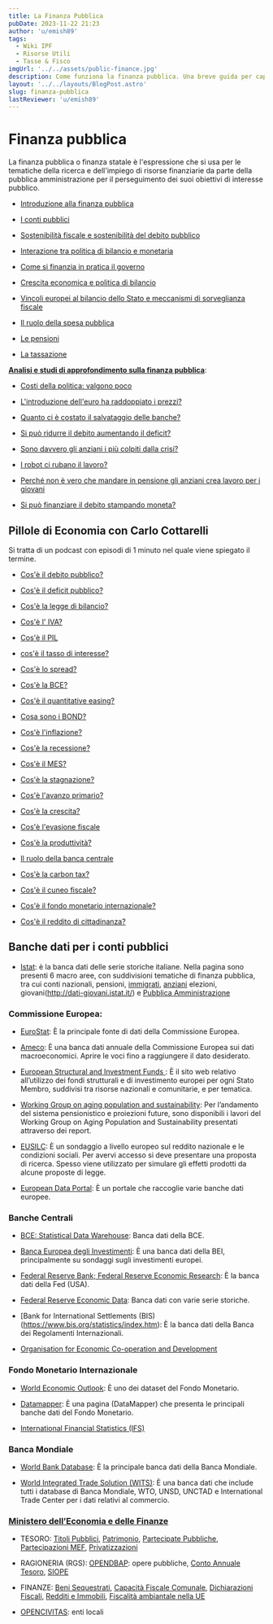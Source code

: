 ```yaml
---
title: La Finanza Pubblica
pubDate: 2023-11-22 21:23
author: 'u/emish89'
tags:
  - Wiki IPF
  - Risorse Utili
  - Tasse & Fisco
imgUrl: '../../assets/public-finance.jpg'
description: Come funziona la finanza pubblica. Una breve guida per capire come funziona il bilancio dello Stato e come si finanziano le spese pubbliche.
layout: '../../layouts/BlogPost.astro'
slug: finanza-pubblica
lastReviewer: 'u/emish89'
---
```


# **Finanza pubblica**

La finanza pubblica o finanza statale è l'espressione che si usa per le tematiche della ricerca e dell'impiego di risorse finanziarie da parte della pubblica amministrazione per il perseguimento dei suoi obiettivi di interesse pubblico.

- [Introduzione alla finanza pubblica](https://osservatoriocpi.unicatt.it/ocpi-lezioni-di-finanza-pubblica-1-introduzione-alla-finanza-pubblica)

- [I conti pubblici](https://osservatoriocpi.unicatt.it/ocpi-lezioni-di-finanza-pubblica-2-i-conti-pubblici)

- [Sostenibilità fiscale e sostenibilità del debito pubblico](https://osservatoriocpi.unicatt.it/ocpi-lezioni-di-finanza-pubblica-3-sostenibilita-fiscale-e-sostenibilita-del-debito-pubblico)

- [Interazione tra politica di bilancio e monetaria](https://osservatoriocpi.unicatt.it/ocpi-lezioni-di-finanza-pubblica-4-interazione-tra-politica-di-bilancio-e-monetaria)

- [Come si finanzia in pratica il governo](https://osservatoriocpi.unicatt.it/ocpi-lezioni-di-finanza-pubblica-5-come-si-finanzia-in-pratica-il-governo)

- [Crescita economica e politica di bilancio](https://osservatoriocpi.unicatt.it/ocpi-lezioni-di-finanza-pubblica-6-crescita-economica-e-politica-di-bilancio)

- [Vincoli europei al bilancio dello Stato e meccanismi di sorveglianza fiscale](https://osservatoriocpi.unicatt.it/ocpi-lezioni-di-finanza-pubblica-7-vincoli-europei-al-bilancio-dello-stato-e-meccanismi-di-sorveglianza)

- [Il ruolo della spesa pubblica](https://osservatoriocpi.unicatt.it/ocpi-lezioni-di-finanza-pubblica-8-il-ruolo-della-spesa-pubblica)

- [Le pensioni](https://osservatoriocpi.unicatt.it/ocpi-lezioni-di-finanza-pubblica-9-le-pensioni)

- [La tassazione](https://osservatoriocpi.unicatt.it/ocpi-lezioni-di-finanza-pubblica-10-la-tassazione)

[**Analisi e studi di approfondimento sulla finanza pubblica**](https://osservatoriocpi.unicatt.it/ocpi-informazione-pachidermi-e-pappagalli):

- [Costi della politica: valgono poco](https://osservatoriocpi.unicatt.it/ocpi-pachidermi-e-pappagalli-costi-della-politica-valgono-poco)

- [L'introduzione dell'euro ha raddoppiato i prezzi?](https://osservatoriocpi.unicatt.it/ocpi-pachidermi-e-pappagalli-l-introduzione-dell-euro-ha-raddoppiato-i-prezzi)

- [Quanto ci è costato il salvataggio delle banche?](https://osservatoriocpi.unicatt.it/ocpi-pachidermi-e-pappagalli-quanto-ci-e-costato-il-salvataggio-delle-banche)

- [Si può ridurre il debito aumentando il deficit?](https://osservatoriocpi.unicatt.it/ocpi-pachidermi-e-pappagalli-si-puo-ridurre-il-debito-aumentando-il-deficit)

- [Sono davvero gli anziani i più colpiti dalla crisi?](https://osservatoriocpi.unicatt.it/ocpi-pachidermi-e-pappagalli-sono-davvero-gli-anziani-i-piu-colpiti-dalla-crisi)

- [I robot ci rubano il lavoro?](https://osservatoriocpi.unicatt.it/ocpi-pachidermi-e-pappagalli-i-robot-ci-rubano-il-lavoro)

- [Perché non è vero che mandare in pensione gli anziani crea lavoro per i giovani](https://osservatoriocpi.unicatt.it/ocpi-pachidermi-e-pappagalli-perche-non-e-vero-che-mandare-in-pensione-gli-anziani-crea-lavoro)

- [Si può finanziare il debito stampando moneta?](https://osservatoriocpi.unicatt.it/ocpi-pachidermi-e-pappagalli-si-puo-finanziare-il-debito-stampando-moneta)

## **Pillole di Economia con Carlo Cottarelli**

Si tratta di un podcast con episodi di 1 minuto nel quale viene spiegato il termine.

- [Cos'è il debito pubblico?](https://soundcloud.com/user-839268637/pillole-di-economia-1-cose-il-debito-pubblico-carlo-cottarelli-a-radiomarconi)

- [Cos'è il deficit pubblico?](https://soundcloud.com/user-839268637/pillole-di-economia-2-cose-il-deficit-pubblico-carlo-cottarelli-a-radiomarconi)

- [Cos'è la legge di bilancio?](https://soundcloud.com/user-839268637/03-leggedibilanciomp3)

- [Cos'è l' IVA?](https://soundcloud.com/user-839268637/pillole-di-economia-4-cose-liva-carlo-cottarelli-a-radiomarconi)

- [Cos'è il PIL](https://soundcloud.com/user-839268637/05-pilmp3)

- [cos'è il tasso di interesse?](https://soundcloud.com/user-839268637/06-tasso-di-interessemp3)

- [Cos'è lo spread?](https://soundcloud.com/user-839268637/pillole-di-economia-7-cose-lo-spread-carlo-cottarelli-a-radiomarconi)

- [Cos'è la BCE?](https://soundcloud.com/user-839268637/pillole-di-economia-7-cose-lo-spread-carlo-cottarelli-a-radiomarconi)

- [Cos'è il quantitative easing?](https://soundcloud.com/user-839268637/pillole-di-economia-9-cose-il-quantitative-easing-carlo-cottarelli-a-radiomarconi)

- [Cosa sono i BOND?](https://soundcloud.com/user-839268637/pillole-di-economia-10-cosa-sono-i-bond-carlo-cottarelli-a-radiomarconi)

- [Cos'è l'inflazione?](https://soundcloud.com/user-839268637/pillole-di-economia-11-cose-linflazione-carlo-cottarelli-a-radiomarconi)

- [Cos'è la recessione?](https://soundcloud.com/user-839268637/pillole-di-economia-12-cose-la-recessione-carlo-cottarelli-a-radiomarconi)

- [Cos'è il MES?](https://soundcloud.com/user-839268637/pillole-di-economia-13-cose-il-mes-carlo-cottarelli-a-radiomarconi)

- [Cos'è la stagnazione?](https://soundcloud.com/user-839268637/pillole-di-economia-13-cose-il-mes-carlo-cottarelli-a-radiomarconi)

- [Cos'è l'avanzo primario?](https://soundcloud.com/user-839268637/pillole-di-economia-13-cose-il-mes-carlo-cottarelli-a-radiomarconi)

- [Cos'è la crescita?](https://soundcloud.com/user-839268637/pillole-di-economia-13-cose-il-mes-carlo-cottarelli-a-radiomarconi)

- [Cos'è l'evasione fiscale](https://soundcloud.com/user-839268637/pillole-di-economia-17-cose)

- [Cos'è la produttività?](https://soundcloud.com/user-839268637/18-produttivitamp3)

- [Il ruolo della banca centrale](https://soundcloud.com/user-839268637/pillole-di-economia-19-le-banche-centrali-carlo-cottarelli-a-radiomarconi)

- [Cos'è la carbon tax?](https://soundcloud.com/user-839268637/20-carbon-taxmp3)

- [Cos'è il cuneo fiscale?](https://soundcloud.com/user-839268637/pillole-di-economia-21-cose-il-cuneo-fiscale-carlo-cottarelli-a-radiomarconi)

- [Cos'è il fondo monetario internazionale?](https://soundcloud.com/user-839268637/pillole-di-economia-22-cose-il-fondo-monetario-internazionale-carlo-cottarelli-a-radiomarconi)

- [Cos'è il reddito di cittadinanza?](https://soundcloud.com/user-839268637/pillole-di-economia-23-cose-il-reddito-di-cittadinanza-carlo-cottarelli-a-radiomarconi)

## **Banche dati per i conti pubblici**

- [Istat](http://dati.istat.it/): è la banca dati delle serie storiche italiane. Nella pagina sono presenti 6 macro aree, con suddivisioni tematiche di finanza pubblica, tra cui conti nazionali, pensioni, [immigrati](http://stra-dati.istat.it/), [anziani](http://dati-anziani.istat.it/) elezioni, giovani(http://dati-giovani.istat.it/) e [Pubblica Amministrazione](http://dati.statistiche-pa.it/)

### **Commissione Europea:**

- [EuroStat](https://ec.europa.eu/eurostat/data/database): È la principale fonte di dati della Commissione Europea.

- [Ameco](http://ec.europa.eu/economy_finance/ameco/user/serie/SelectSerie.cfm): È una banca dati annuale della Commissione Europea sui dati macroeconomici. Aprire le voci fino a raggiungere il dato desiderato.

- [European Structural and Investment Funds ](https://cohesiondata.ec.europa.eu/): È il sito web relativo all’utilizzo dei fondi strutturali e di investimento europei per ogni Stato Membro, suddivisi tra risorse nazionali e comunitarie, e per tematica.

- [Working Group on aging population and sustainability](https://europa.eu/epc/working-group-ageing-populations-and-sustainability_en): Per l’andamento del sistema pensionistico e proiezioni future, sono disponibili i lavori del Working Group on Aging Population and Sustainability presentati attraverso dei report.

- [EUSILC](https://ec.europa.eu/eurostat/web/microdata/european-union-statistics-on-income-and-living-conditions): È un sondaggio a livello europeo sul reddito nazionale e le condizioni sociali. Per avervi accesso si deve presentare una proposta di ricerca. Spesso viene utilizzato per simulare gli effetti prodotti da alcune proposte di legge.

- [European Data Portal](https://www.europeandataportal.eu/): È un portale che raccoglie varie banche dati europee.

### **Banche Centrali**

- [BCE: Statistical Data Warehouse](https://sdw.ecb.europa.eu/home.do): Banca dati della BCE.

- [Banca Europea degli Investimenti](https://www.eib.org/en/about/economic-research/surveys-data/index.htm): È una banca dati della BEI, principalmente su sondaggi sugli investimenti europei.

- [Federal Reserve Bank; Federal Reserve Economic Research](https://fred.stlouisfed.org/): È la banca dati della Fed (USA).

- [Federal Reserve Economic Data](https://fred.stlouisfed.org/): Banca dati con varie serie storiche.

- [Bank for International Settlements (BIS)(https://www.bis.org/statistics/index.htm): È la banca dati della Banca dei Regolamenti Internazionali.

- [Organisation for Economic Co-operation and Development](https://stats.oecd.org/)

### **Fondo Monetario Internazionale**

- [World Economic Outlook](https://www.imf.org/external/pubs/ft/weo/2018/02/weodata/index.aspx): È uno dei dataset del Fondo Monetario.

- [Datamapper](https://www.imf.org/external/datamapper/datasets): È una pagina (DataMapper) che presenta le principali banche dati del Fondo Monetario.

- [International Financial Statistics (IFS)](https://data.imf.org/?sk=388DFA60-1D26-4ADE-B505-A05A558D9A42&sId=1479329132316)

### **Banca Mondiale**

- [World Bank Database](https://data.worldbank.org/): È la principale banca dati della Banca Mondiale.

- [World Integrated Trade Solution (WITS)](https://wits.worldbank.org/): È una banca dati che include tutti i database di Banca Mondiale, WTO, UNSD, UNCTAD e International Trade Center per i dati relativi al commercio.

### **[Ministero dell’Economia e delle Finanze](http://www.mef.gov.it/)**

- TESORO: [Titoli Pubblici](http://www.dt.tesoro.it/it/debito_pubblico/), [Patrimonio](http://www.dt.mef.gov.it/it/attivita_istituzionali/patrimonio_pubblico/), [Partecipate Pubbliche](http://www.dt.mef.gov.it/it/attivita_istituzionali/partecipazioni_pubbliche/), [Partecipazioni MEF](http://www.dt.mef.gov.it/it/attivita_istituzionali/partecipazioni/), [Privatizzazioni](http://www.dt.mef.gov.it/it/attivita_istituzionali/privatizzazioni/)
- RAGIONERIA (RGS): [OPENDBAP](http://www.bdap.tesoro.it/sites/openbdap/cittadini): opere pubbliche, [Conto Annuale Tesoro](http://www.contoannuale.mef.gov.it/), [SIOPE](https://www.siope.it/Siope/)

- FINANZE: [Beni Sequestrati](http://www1.finanze.gov.it/finanze2/pbc_newDF/), [Capacità Fiscale Comunale](http://www.finanze.gov.it/opencms/it/il-dipartimento/studianalisi/capacita-fiscale-comuni-/), [Dichiarazioni Fiscali](http://www1.finanze.gov.it/finanze3/pagina_dichiarazioni/dichiarazioni.php), [Redditi e Immobili](http://www1.finanze.gov.it/finanze3/immobili/#/), [Fiscalità ambiantale nella UE](http://www1.finanze.gov.it/finanze3/green_tax/index.php)
- [OPENCIVITAS](https://www.opencivitas.it/open-data): enti locali
